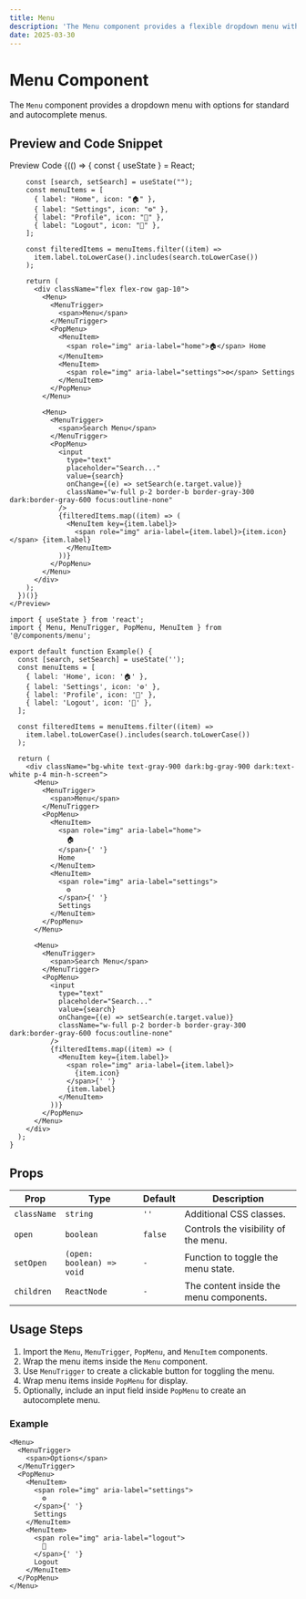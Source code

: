 ```yaml
---
title: Menu
description: 'The Menu component provides a flexible dropdown menu with support for both standard and autocomplete functionality. It allows users to toggle visibility, select items, and filter results dynamically.'
date: 2025-03-30
---
```


# Menu Component

The `Menu` component provides a dropdown menu with options for standard and autocomplete menus.

## Preview and Code Snippet

<Tabs defaultValue="preview" size="sm" className="w-full">
  <TabsList className="grid w-full md:w-[30%] grid-cols-2">
    <Tab value="preview">Preview</Tab>
    <Tab value="code">Code</Tab>
  </TabsList>
  <TabsContent value="preview">
    <Preview>
      {(() => {
        const { useState } = React;

        const [search, setSearch] = useState("");
        const menuItems = [
          { label: "Home", icon: "🏠" },
          { label: "Settings", icon: "⚙️" },
          { label: "Profile", icon: "👤" },
          { label: "Logout", icon: "🚪" },
        ];

        const filteredItems = menuItems.filter((item) =>
          item.label.toLowerCase().includes(search.toLowerCase())
        );

        return (
          <div className="flex flex-row gap-10">
            <Menu>
              <MenuTrigger>
                <span>Menu</span>
              </MenuTrigger>
              <PopMenu>
                <MenuItem>
                  <span role="img" aria-label="home">🏠</span> Home
                </MenuItem>
                <MenuItem>
                  <span role="img" aria-label="settings">⚙️</span> Settings
                </MenuItem>
              </PopMenu>
            </Menu>

            <Menu>
              <MenuTrigger>
                <span>Search Menu</span>
              </MenuTrigger>
              <PopMenu>
                <input
                  type="text"
                  placeholder="Search..."
                  value={search}
                  onChange={(e) => setSearch(e.target.value)}
                  className="w-full p-2 border-b border-gray-300 dark:border-gray-600 focus:outline-none"
                />
                {filteredItems.map((item) => (
                  <MenuItem key={item.label}>
                    <span role="img" aria-label={item.label}>{item.icon}</span> {item.label}
                  </MenuItem>
                ))}
              </PopMenu>
            </Menu>
          </div>
        );
      })()}
    </Preview>

  </TabsContent>
  <TabsContent value="code">

```tsx
import { useState } from 'react';
import { Menu, MenuTrigger, PopMenu, MenuItem } from '@/components/menu';

export default function Example() {
  const [search, setSearch] = useState('');
  const menuItems = [
    { label: 'Home', icon: '🏠' },
    { label: 'Settings', icon: '⚙️' },
    { label: 'Profile', icon: '👤' },
    { label: 'Logout', icon: '🚪' },
  ];

  const filteredItems = menuItems.filter((item) =>
    item.label.toLowerCase().includes(search.toLowerCase())
  );

  return (
    <div className="bg-white text-gray-900 dark:bg-gray-900 dark:text-white p-4 min-h-screen">
      <Menu>
        <MenuTrigger>
          <span>Menu</span>
        </MenuTrigger>
        <PopMenu>
          <MenuItem>
            <span role="img" aria-label="home">
              🏠
            </span>{' '}
            Home
          </MenuItem>
          <MenuItem>
            <span role="img" aria-label="settings">
              ⚙️
            </span>{' '}
            Settings
          </MenuItem>
        </PopMenu>
      </Menu>

      <Menu>
        <MenuTrigger>
          <span>Search Menu</span>
        </MenuTrigger>
        <PopMenu>
          <input
            type="text"
            placeholder="Search..."
            value={search}
            onChange={(e) => setSearch(e.target.value)}
            className="w-full p-2 border-b border-gray-300 dark:border-gray-600 focus:outline-none"
          />
          {filteredItems.map((item) => (
            <MenuItem key={item.label}>
              <span role="img" aria-label={item.label}>
                {item.icon}
              </span>{' '}
              {item.label}
            </MenuItem>
          ))}
        </PopMenu>
      </Menu>
    </div>
  );
}
```

  </TabsContent>
</Tabs>

## Props

| Prop        | Type                      | Default | Description                             |
| ----------- | ------------------------- | ------- | --------------------------------------- |
| `className` | `string`                  | `''`    | Additional CSS classes.                 |
| `open`      | `boolean`                 | `false` | Controls the visibility of the menu.    |
| `setOpen`   | `(open: boolean) => void` | `-`     | Function to toggle the menu state.      |
| `children`  | `ReactNode`               | `-`     | The content inside the menu components. |

## Usage Steps

1. Import the `Menu`, `MenuTrigger`, `PopMenu`, and `MenuItem` components.
2. Wrap the menu items inside the `Menu` component.
3. Use `MenuTrigger` to create a clickable button for toggling the menu.
4. Wrap menu items inside `PopMenu` for display.
5. Optionally, include an input field inside `PopMenu` to create an autocomplete menu.

### Example

```tsx
<Menu>
  <MenuTrigger>
    <span>Options</span>
  </MenuTrigger>
  <PopMenu>
    <MenuItem>
      <span role="img" aria-label="settings">
        ⚙️
      </span>{' '}
      Settings
    </MenuItem>
    <MenuItem>
      <span role="img" aria-label="logout">
        🚪
      </span>{' '}
      Logout
    </MenuItem>
  </PopMenu>
</Menu>
```
